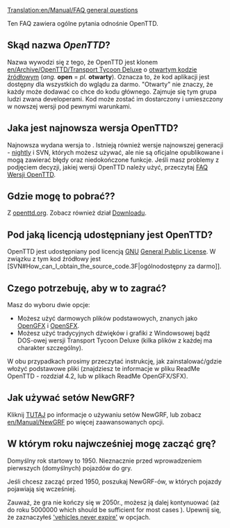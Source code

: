 [[Translation:en/Manual/FAQ general questions]]



Ten FAQ zawiera ogólne pytania odnośnie OpenTTD.

==Skąd nazwa ''OpenTTD''?==
Nazwa wywodzi się z tego, że OpenTTD jest klonem [[en/Archive/OpenTTD/Transport Tycoon Deluxe]] o [http://www.opensource.org/ otwartym kodzie źródłowym] (''ang.'' '''open''' = ''pl.'' '''otwarty''').
Oznacza to, że kod aplikacji jest dostępny dla wszystkich do wglądu za darmo.  "Otwarty" nie znaczy, że każdy może dodawać co chce do kodu głównego. Zajmuje się tym grupa ludzi zwana developerami. Kod może zostać im dostarczony i umieszczony w nowszej wersji pod pewnymi warunkami.

==Jaka jest najnowsza wersja OpenTTD?==
Najnowsza wydana wersja to {{en/Version}}. Istnieją również wersje najnowszej generacji - [[en/Archive/Community/Nightly build|nightly]] i SVN, których możesz używać, ale nie są oficjalne opublikowane i mogą zawierać błędy oraz niedokończone funkcje. Jeśli masz problemy z podjęciem decyzji, jakiej wersji OpenTTD należy użyć, przeczytaj [[en/Archive/Community/FAQ OpenTTD versions|FAQ Wersji OpenTTD]].

==Gdzie mogę to pobrać??==
Z [http://www.openttd.org/download-stable openttd.org]. Zobacz również dział [[pl/Archive/Manual/Pobieranie|Downloadu]].

==Pod jaką licencją udostępniany jest OpenTTD?==
OpenTTD jest udostępniany pod licencją [http://www.gnu.org/ GNU] [http://www.gnu.org/copyleft/gpl.html General Public License].  W związku z tym kod źródłowy jest [SVN#How_can_I_obtain_the_source_code.3F|ogólnodostępny za darmo]].

==Czego potrzebuję, aby w to zagrać?==
Masz do wyboru dwie opcje:
* Możesz użyć darmowych plików podstawowych, znanych jako [http://dev.openttdcoop.org/projects/opengfx OpenGFX ] i [http://dev.openttdcoop.org/projects/opensfx OpenSFX ].
* Możesz użyć tradycyjnych dźwięków i grafiki z Windowsowej bądź DOS-owej wersji Transport Tycoon Deluxe (kilka plików z każdej ma charakter szczególny).
W obu przypadkach prosimy przeczytać instrukcję, jak zainstalować/gdzie włożyć podstawowe pliki (znajdziesz te informacje w pliku ReadMe OpenTTD - rozdział 4.2, lub w plikach ReadMe OpenGFX/SFX).

==Jak używać setów NewGRF?==
Kliknij [[en/Archive/Community/NewGRF FAQ|TUTAJ]] po informacje o używaniu setów NewGRF, lub zobacz [[en/Manual/NewGRF]] po więcej zaawansowanych opcji.

==W którym roku najwcześniej mogę zacząć grę?==
Domyślny rok startowy to 1950. Nieznacznie przed wprowadzeniem pierwszych (domyślnych) pojazdów do gry.

Jeśli chcesz zacząć przed 1950, poszukaj NewGRF-ów, w których pojazdy pojawiają się wcześniej.

Zauważ, że gra nie kończy się w 2050r., możesz ją dalej kontynuować (aż do roku 5000000 which should be sufficient for most cases {{en/Emoticon|:)}}). Upewnij się, że zaznaczyłeś [[en/Archive/Manual/Settings/Advanced Settings/Vehicles#vehicles-never-expire|'vehicles never expire']] w opcjach.